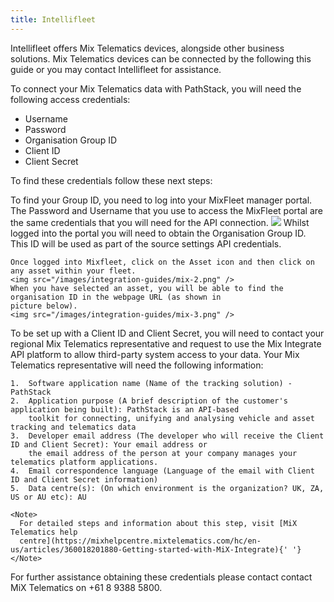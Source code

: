 ```yaml
---
title: Intellifleet
---
```


<Note>Intellifleet offers Mix Telematics devices, alongside other business solutions. Mix Telematics devices can be connected by the following this guide or you may contact Intellifleet for assistance.</Note>

To connect your Mix Telematics data with PathStack, you will need the following access credentials:
* Username
* Password
* Organisation Group ID
* Client ID
* Client Secret

To find these credentials follow these next steps:

<Steps>
  <Step title="Log into your MixFleet account">
    To find your Group ID, you need to log into your MixFleet manager portal. The Password 
    and Username that you use to access the MixFleet portal are the same credentials that you will need for the API 
    connection. 
    <img src="/images/integration-guides/mix-1.png" />
  </Step>
  <Step title="Find your Organisation ID">
    Whilst logged into the portal you will need to obtain the Organisation Group ID. This ID will be used as part of the 
    source settings API credentials.

    Once logged into Mixfleet, click on the Asset icon and then click on any asset within your fleet.
    <img src="/images/integration-guides/mix-2.png" />
    When you have selected an asset, you will be able to find the organisation ID in the webpage URL (as shown in
    picture below).
    <img src="/images/integration-guides/mix-3.png" />
  </Step>
  <Step title="Register for a Client ID and Client Secret via Mix Telematics ">
    To be set up with a Client ID and Client Secret, you will need to contact your regional Mix Telematics representative and request to use the Mix Integrate API platform to allow third-party system access to your data. Your Mix Telematics representative will need the following information:

    1.  Software application name (Name of the tracking solution) - PathStack
    2.  Application purpose (A brief description of the customer's application being built): PathStack is an API-based
        toolkit for connecting, unifying and analysing vehicle and asset tracking and telematics data
    3.  Developer email address (The developer who will receive the Client ID and Client Secret): Your email address or
        the email address of the person at your company manages your telematics platform applications.
    4.  Email correspondence language (Language of the email with Client ID and Client Secret information)
    5.  Data centre(s): (On which environment is the organization? UK, ZA, US or AU etc): AU

    <Note>
      For detailed steps and information about this step, visit [MiX Telematics help
      centre](https://mixhelpcentre.mixtelematics.com/hc/en-us/articles/360018201880-Getting-started-with-MiX-Integrate){' '}
    </Note>

  </Step>
</Steps>

<Tip>For further assistance obtaining these credentials please contact contact MiX Telematics on +61 8 9388 5800.</Tip>
